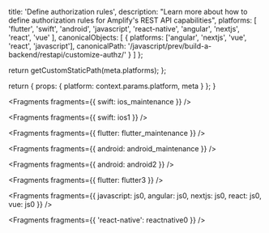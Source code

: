 
  title: 'Define authorization rules',
  description:
    "Learn more about how to define authorization rules for Amplify's REST API capabilities",
  platforms: [
    'flutter',
    'swift',
    'android',
    'javascript',
    'react-native',
    'angular',
    'nextjs',
    'react',
    'vue'
  ],
  canonicalObjects: [
    {
      platforms: ['angular', 'nextjs', 'vue', 'react', 'javascript'],
      canonicalPath: '/javascript/prev/build-a-backend/restapi/customize-authz/'
    }
  ]
};

  return getCustomStaticPath(meta.platforms);
};

  return {
    props: {
      platform: context.params.platform,
      meta
    }
  };
}


<Fragments fragments={{ swift: ios_maintenance }} />


<Fragments fragments={{ swift: ios1 }} />


<Fragments fragments={{ flutter: flutter_maintenance }} />


<Fragments fragments={{ android: android_maintenance }} />


<Fragments fragments={{ android: android2 }} />


<Fragments fragments={{ flutter: flutter3 }} />


<Fragments
  fragments={{
    javascript: js0,
    angular: js0,
    nextjs: js0,
    react: js0,
    vue: js0
  }}
/>


<Fragments fragments={{ 'react-native': reactnative0 }} />
